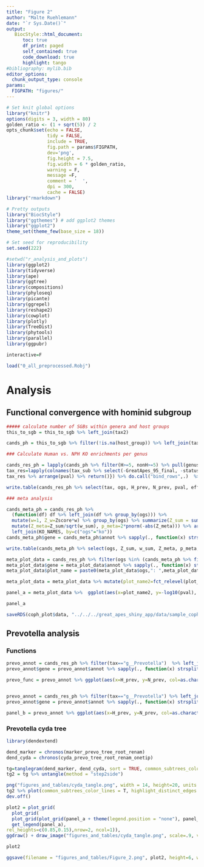 ```yaml
---
title: "Figure 2"
author: "Malte Ruehlemann"
date: "`r Sys.Date()`"
output:
   BiocStyle::html_document:
      toc: true
      df_print: paged
      self_contained: true
      code_download: true
      highlight: tango
#bibliography: mylib.bib
editor_options:
  chunk_output_type: console
params:
  FIGPATH: "figures/"
---
```


<style type="text/css">
.main-container {
  max-width: 1800px;
  margin-left: auto;
  margin-right: auto;
}
</style>

```r
# Set knit global options
library("knitr")
options(digits = 3, width = 80)
golden_ratio <- (1 + sqrt(5)) / 2
opts_chunk$set(echo = FALSE,
               tidy = FALSE,
               include = TRUE,
               fig.path = params$FIGPATH,
               dev='png',
               fig.height = 7.5,
               fig.width = 6 * golden_ratio,
               warning = F,
               message =F, 
               comment = '  ',
               dpi = 300,
               cache = FALSE)
library("rmarkdown")

# Pretty outputs
library("BiocStyle")
library("ggthemes") # add ggplot2 themes
library("ggplot2")
theme_set(theme_few(base_size = 18))

# Set seed for reproducibility
set.seed(222)
```

```r
#setwd("r_analysis_and_plots")
library(ggplot2)
library(tidyverse)
library(ape)
library(ggtree)
library(compositions)
library(phyloseq)
library(picante)
library(ggrepel)
library(reshape2)
library(cowplot)
library(plotly)
library(TreeDist)
library(phytools)
library(parallel)
library(ggpubr)

interactive=F

load("0_all_preprocessed.Robj")
```


# Analysis

## Functional convergence with hominid subgroup

```r

##### calculate number of SGBs within genera and host groups
this_to_sgb = this_to_sgb %>% left_join(tax2)

cands_ph = this_to_sgb %>% filter(!is.na(host_group)) %>% left_join(tax2) %>% filter(!is.na(genus)) %>% mutate(trait=gsub("[-]",".",genus)) %>% select(GreatApes_95_final,host_group,genus, family) %>% distinct %>% group_by(host_group, genus) %>% summarize(n=n()) %>% reshape2::dcast(genus ~ host_group, value.var="n", fill=0) %>% mutate(nonH=G+P)

### Calculate Human vs. NPH KO enrichments per genus

cands_res_ph = lapply(cands_ph %>% filter(H>=5, nonH>=5) %>% pull(genus), function(tt){tax_sub = this_to_sgb %>% filter(!is.na(host_group)) %>% filter(!is.na(genus)) %>% mutate(trait=gsub("[-]",".",genus)) %>% filter(genus==tt) %>% mutate(status=ifelse(host_group=="H","H","nonH"),presence=1) %>% select(GreatApes_95_final, status, ogs, presence) %>% distinct() %>% reshape2::dcast(GreatApes_95_final+status ~ ogs, value.var="presence", fill=0)
tax_res=lapply(colnames(tax_sub %>% select(-GreatApes_95_final, -status))[between(colMeans(tax_sub[,-1][,-1]),.1,.9)], function(x) return(list(ogs=x, H_prev=mean(tax_sub[tax_sub$status=="H",x]), N_prev=mean(tax_sub[tax_sub$status=="nonH",x]), pval=fisher.test(table(tax_sub$status, tax_sub[,x]))$p.value))) %>% do.call("bind_rows",.) %>% mutate(tax=tt)
tax_res %>% arrange(pval) %>% return()}) %>% do.call("bind_rows",.)  %>% mutate(effect=log2((H_prev+0.01)/(N_prev+0.01))) %>% mutate(Zscore=-qnorm(pval/2)*sign(effect), ogs=paste0("ko:",ogs)) %>% left_join(KO_NAMES, by=c("ogs"="ko")) 

write.table(cands_res_ph %>% select(tax, ogs, H_prev, N_prev, pval, effect, Zscore, annot), "figures_and_tables/Suppl_Table_S9_Results_Human.vs.NPH_KO_Tax.tsv", row.names = F, sep="\t")

### meta analysis

cands_meta_ph = cands_res_ph %>% 
  (function(df) df %>% left_join(df %>% group_by(ogs))) %>% 
  mutate(w=1, Z_w=Zscore*w) %>% group_by(ogs) %>% summarize(Z_sum = sum(Z_w), w_sum=sum(w^2)) %>% 
  mutate(Z_meta=Z_sum/sqrt(w_sum), p_meta=2*pnorm(-abs(Z_meta))) %>% arrange(Z_meta) %>% mutate(qval=p.adjust(p_meta)) %>% filter(w_sum>=5) %>% 
  left_join(KO_NAMES, by=c("ogs"="ko"))
cands_meta_ph$gene = cands_meta_ph$annot %>% sapply(., function(x) strsplit(x, split=";")[[1]][1] %>% unlist)

write.table(cands_meta_ph %>% select(ogs, Z_sum, w_sum, Z_meta, p_meta, q_meta = qval, gene, annot), "figures_and_tables/Suppl_Table_S10_Results_Human.vs.NPH_KO_Meta.tsv", row.names = F, sep="\t")

meta_plot_data = cands_res_ph %>% filter(ogs %in% (cands_meta_ph %>% filter(qval<0.05) %>% pull(ogs))) %>% left_join(tax2 %>% select(phylum, tax=genus) %>% distinct()) %>% select(ogs, pval, Zscore, tax, phylum)  %>% bind_rows(., cands_meta_ph %>% filter(qval<0.05) %>% select(ogs, pval=qval, Zscore=Z_meta) %>% mutate(tax="META", phylum=ifelse(Zscore < 0, "NHP", "Human"))) %>% distinct() %>% left_join(KO_NAMES, by=c("ogs"="ko"))
meta_plot_data$gene = meta_plot_data$annot %>% sapply(., function(x) strsplit(x, split=";")[[1]][1] %>% unlist)
meta_plot_data$plot_name = paste0(meta_plot_data$ogs,": ",meta_plot_data$gene)

meta_plot_data = meta_plot_data %>% mutate(plot_name2=fct_relevel(plot_name, meta_plot_data %>% filter(tax=="META") %>% select(plot_name, Zscore) %>% distinct() %>% mutate(rnk = rank(Zscore)) %>% pull(plot_name)) )

panel_a = meta_plot_data %>%  ggplot(aes(x=plot_name2, y=-log10(pval), col=phylum)) + geom_point(aes(shape=ifelse(tax=="META","META","TAX"), size=ifelse(tax=="META",2,1), alpha=ifelse(tax=="META",2,1))) + scale_size(range = c(1,2.5)) + scale_alpha(range = c(.3,1)) + geom_point(data=data.frame(plot_name2=meta_plot_data$plot_name[1], pval=1, tax="", phylum=""))  + scale_color_manual(values=c("#FF8C00","blue","white", phylumcols_df$col, "white"), breaks=c("NHP","Human", "", phylumcols_df$phylum)) + guides(size="none", shape="none") + theme(legend.position = "bottom", axis.text.y = element_text(size=8)) +  guides(colour = guide_legend(nrow = 3, title=""), alpha = "none") + ylab("") + scale_shape_manual(values=c(18,16)) + xlab("Function (KO)") + ylab("-log10(P)") + scale_y_continuous(expand=c(0,0)) + theme(axis.text.x = element_blank()) + ggrepel::geom_label_repel(data = . %>% filter(tax=="META") %>% group_by(sign(Zscore)) %>% slice_max(abs(Zscore), n=5), aes(label=plot_name), show.legend = F)

panel_a

saveRDS(coph_plot$data, "../../../great_apes_shiny_app/data/sample_coph_plot.Rds")


```

## Prevotella analysis

### Functions 

```r

prevo_annot = cands_res_ph %>% filter(tax=="g__Prevotella")  %>% left_join(tax2 %>% filter(genus %in% cands_res_ph$tax) %>% select(phylum, tax=genus) %>% distinct()) %>% mutate(qval=p.adjust(pval))  %>% arrange(Zscore) 
prevo_annot$gene = prevo_annot$annot %>% sapply(., function(x) strsplit(x, split=";")[[1]][1] %>% unlist)

prevo_func = prevo_annot %>% ggplot(aes(x=H_prev, y=N_prev, col=as.character(sign(Zscore)), shape=as.factor(qval<0.05))) + geom_point(aes(alpha=abs(Zscore))) + scale_shape_manual(values=c(21,16)) + coord_fixed() + ggrepel::geom_label_repel(data = . %>% mutate(dir=(Zscore>0)) %>% group_by(dir) %>% slice_max(abs(Zscore), n = 5), aes(label=gene)) + scale_y_continuous(limits=c(0,1),  breaks=c(0,0.5,1)) + scale_x_continuous(limits=c(0,1), breaks=c(0,0.5,1)) + xlab("Prevalence - Human") + ylab("Prevalence - NHP")  + scale_color_manual(values=c("#FF8C00","white","blue")) + theme(legend.position = "none") + geom_segment(x=0, xend=1, y=0, yend=1, col="lightgrey", lty=2) 


prevo_annot = cands_res_ph %>% filter(tax=="g__Prevotella") %>% left_join(tax2 %>% filter(genus %in% cands_res_ph$tax) %>% select(phylum, tax=genus) %>% distinct()) %>% mutate(qval=p.adjust(pval))  %>% arrange(Zscore) 
prevo_annot$gene = prevo_annot$annot %>% sapply(., function(x) strsplit(x, split=";")[[1]][1] %>% unlist)

panel_b = prevo_annot %>% ggplot(aes(x=H_prev, y=N_prev, col=as.character(sign(Zscore)), shape=as.factor(qval<0.05))) + geom_point(aes(alpha=abs(Zscore))) + scale_shape_manual(values=c(21,16)) + coord_fixed() + ggrepel::geom_label_repel(data = . %>% mutate(dir=(Zscore>0)) %>% group_by(dir) %>% slice_max(abs(Zscore), n = 5), aes(label=gene), nudge_y = .1, min.segment.length = 0) + scale_y_continuous(limits=c(0,1),  breaks=c(0,0.5,1)) + scale_x_continuous(limits=c(0,1), breaks=c(0,0.5,1)) + xlab("Prevalence - Human") + ylab("Prevalence - NHP")  + scale_color_manual(values=c("#FF8C00","white","blue")) + theme(legend.position = "none") + geom_segment(x=0, xend=1, y=0, yend=1, col="lightgrey", lty=2) 


```

### Prevotella cyda tree

```r
library(dendextend)

dend_marker = chronos(marker_prevo_tree_root_renam)
dend_cyda = chronos(cyda_prevo_tree_root_renam_onetip) 

tg=tanglegram(dend_marker, dend_cyda, sort = TRUE, common_subtrees_color_lines = T, highlight_distinct_edges  = FALSE, highlight_branches_lwd = FALSE, margin_inner=0, axes=F,columns_width=c(1,1,1), lab.cex = NA, lwd=2) 
tg2 = tg %>% untangle(method = "step2side") 

png("figures_and_tables/cyda_tangle.png", width = 14, height=20, units = "cm", res = 300)
tg2 %>% plot(common_subtrees_color_lines = T, highlight_distinct_edges  = FALSE, highlight_branches_lwd = FALSE, margin_inner=0.1, axes=F,columns_width=c(1,1,1), lab.cex = NA, lwd=2, edge.lwd=2, main_left = "GTDB Markers", main_right="cydA")
dev.off()


```

```r
plot2 = plot_grid(
  plot_grid(
  plot_grid(plot_grid(panel_a + theme(legend.position = "none"), panel_b, align="h", ncol=2, axis = "tb", labels=c("a","b")),
  get_legend(panel_a), 
rel_heights=c(0.85,0.15),nrow=2, ncol=1)),
ggdraw() + draw_image("figures_and_tables/cyda_tangle.png", scale=.9, valign = 1), rel_widths = c(7,3), ncol=2, labels=c("","c"))

plot2

ggsave(filename = "figures_and_tables/Figure_2.png", plot2, height=6, width=15, bg="white")

```
